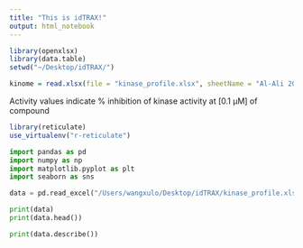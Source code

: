 ```yaml
---
title: "This is idTRAX!"
output: html_notebook
---
```


```r
library(openxlsx)
library(data.table)
setwd("~/Desktop/idTRAX/")

kinome = read.xlsx(file = "kinase_profile.xlsx", sheetName = "Al-Ali 2015 S3")

```

Activity values indicate % inhibition of kinase activity at [0.1 μM] of compound

```r
library(reticulate)
use_virtualenv("r-reticulate")
```

```python
import pandas as pd
import numpy as np
import matplotlib.pyplot as plt
import seaborn as sns

data = pd.read_excel("/Users/wangxulo/Desktop/idTRAX/kinase_profile.xlsx", sheet_name = "Al-Ali 2015 S3")

print(data)
print(data.head())

print(data.describe())
```